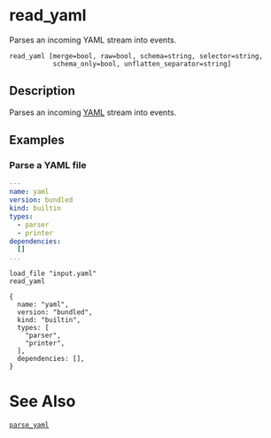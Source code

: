 
# read_yaml

Parses an incoming YAML stream into events.

```tql
read_yaml [merge=bool, raw=bool, schema=string, selector=string,
           schema_only=bool, unflatten_separator=string]
```

## Description

Parses an incoming [YAML](https://en.wikipedia.org/wiki/YAML) stream into events.

<CommonOptions />

## Examples

### Parse a YAML file

```yaml title="input.yaml"
---
name: yaml
version: bundled
kind: builtin
types:
  - parser
  - printer
dependencies:
  []
...
```

```tql
load_file "input.yaml"
read_yaml
```

```tql
{
  name: "yaml",
  version: "bundled",
  kind: "builtin",
  types: [
    "parser",
    "printer",
  ],
  dependencies: [],
}
```

# See Also

[`parse_yaml`](../functions/parse_yaml.mdx)

